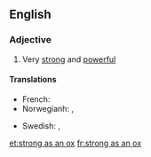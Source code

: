 ==English==

===Adjective===
{{head|en|adjective|head=as [[strong]] as an [[ox]]}}

# {{simile}} Very [[strong]] and [[powerful]]

====Translations====
{{trans-top|very strong and powerful}}
* French: {{t+|fr|fort comme un Turc}}
* Norwegianh: {{t|no|sterk som en bjørn}}, {{t|no|sterk som en okse}}
{{trans-mid}}
* Swedish: {{t-|sv|stark som en björn}}, {{t-|sv|stark som en oxe}}
{{trans-bottom}}

[[et:strong as an ox]]
[[fr:strong as an ox]]